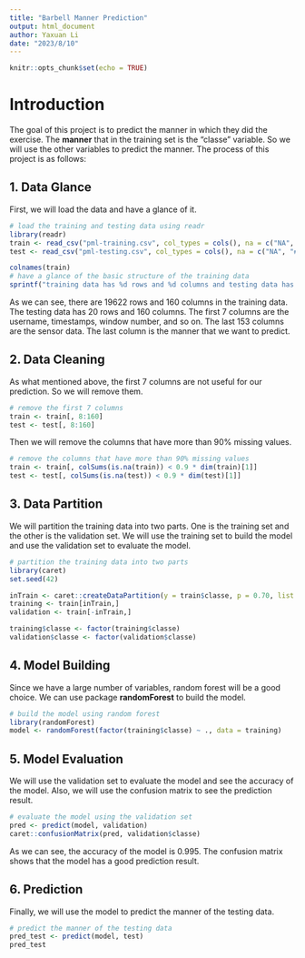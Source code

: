 ```yaml
---
title: "Barbell Manner Prediction"
output: html_document
author: Yaxuan Li
date: "2023/8/10"
---
```


```r
knitr::opts_chunk$set(echo = TRUE)
```

<!-- The goal of your project is to predict the manner in which they did the exercise. This is the "classe" variable in the training set. You may use any of the other variables to predict with. You should create a report describing how you built your model, how you used cross validation, what you think the expected out of sample error is, and why you made the choices you did. You will also use your prediction model to predict 20 different test cases.
-->

# Introduction

The goal of this project is to predict the manner in which they did the exercise. The **manner** that in the training set is the "classe" variable. So we will use the other variables to predict the manner. The process of this project is as follows:

## 1. Data Glance

First, we will load the data and have a glance of it.

```r
# load the training and testing data using readr
library(readr)
train <- read_csv("pml-training.csv", col_types = cols(), na = c("NA", "#DIV/0!", ""))
test <- read_csv("pml-testing.csv", col_types = cols(), na = c("NA", "#DIV/0!", ""))

```

```r
colnames(train)
# have a glance of the basic structure of the training data
sprintf("training data has %d rows and %d columns and testing data has %d rows and %d columns.", dim(train)[1], dim(train)[2], dim(test)[1], dim(test)[2])
```

As we can see, there are 19622 rows and 160 columns in the training data. The testing data has 20 rows and 160 columns. The first 7 columns are the username, timestamps, window number, and so on. The last 153 columns are the sensor data. The last column is the manner that we want to predict.

## 2. Data Cleaning

As what mentioned above, the first 7 columns are not useful for our prediction. So we will remove them.

```r
# remove the first 7 columns
train <- train[, 8:160]
test <- test[, 8:160]
```

Then we will remove the columns that have more than 90% missing values.

```r
# remove the columns that have more than 90% missing values
train <- train[, colSums(is.na(train)) < 0.9 * dim(train)[1]]
test <- test[, colSums(is.na(test)) < 0.9 * dim(test)[1]]
```

## 3. Data Partition

We will partition the training data into two parts. One is the training set and the other is the validation set. We will use the training set to build the model and use the validation set to evaluate the model.

```r
# partition the training data into two parts
library(caret)
set.seed(42)

inTrain <- caret::createDataPartition(y = train$classe, p = 0.70, list = FALSE)
training <- train[inTrain,]
validation <- train[-inTrain,]

training$classe <- factor(training$classe)
validation$classe <- factor(validation$classe)


```

## 4. Model Building

Since we have a large number of variables, random forest will be a good choice. We can use package **randomForest** to build the model.

```r
# build the model using random forest
library(randomForest)
model <- randomForest(factor(training$classe) ~ ., data = training)
```

## 5. Model Evaluation

We will use the validation set to evaluate the model and see the accuracy of the model. Also, we will use the confusion matrix to see the prediction result.

```r
# evaluate the model using the validation set
pred <- predict(model, validation)
caret::confusionMatrix(pred, validation$classe)

```

As we can see, the accuracy of the model is 0.995. The confusion matrix shows that the model has a good prediction result.

## 6. Prediction

Finally, we will use the model to predict the manner of the testing data.

```r
# predict the manner of the testing data
pred_test <- predict(model, test)
pred_test
```
